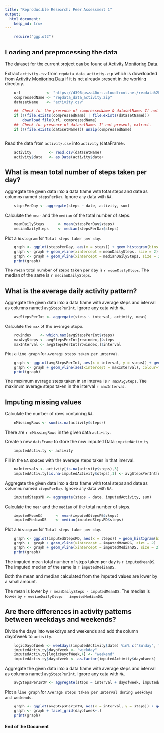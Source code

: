 ```yaml
---
title: "Reproducible Research: Peer Assessment 1"
output: 
  html_document:
    keep_md: true
---
```

```r
    require("ggplot2")
```

## Loading and preprocessing the data
The dataset for the current project can be found at [Activity Monitoring Data](https://d396qusza40orc.cloudfront.net/repdata%2Fdata%2Factivity.zip).

Extract `activity.csv` from `repdata_data_activity.zip` which is downloaded from [Activity Monitoring Data](https://d396qusza40orc.cloudfront.net/repdata%2Fdata%2Factivity.zip) if it is not already present in the working directory.
```r
    url            <- "https://d396qusza40orc.cloudfront.net/repdata%2Fdata%2Factivity.zip"
    compressedName <- "repdata_data_activity.zip"
    datasetName    <- "activity.csv"
    
    ##  Check for the presence of compressedName & datasetName. If not present, download.
    if (!(file.exists(compressedName) | file.exists(datasetName))) 
        download.file(url, compressedName)
    ##  Check for presence of datasetName. If not present, extract.
    if (!(file.exists(datasetName))) unzip(compressedName)
    
```

Read the data from `activity.csv` into `activity` (dataFrame).
```r
    activity        <- read.csv(datasetName)
    activity$date   <- as.Date(activity$date) 
```

## What is mean total number of steps taken per day?
Aggregate the given data into a data frame with total steps and date as columns named  `stepsPerDay`. Ignore any data with `NA`.
```r
    stepsPerDay <- aggregate(steps ~ date, activity, sum)
```

Calculate the `mean` and the `median` of the total number of steps.
```r
    meanDailySteps      <- mean(stepsPerDay$steps)
    medianDailySteps    <- median(stepsPerDay$steps) 
```

Plot a `histogram` for `Total steps taken per day`.
```r
    graph <- ggplot(stepsPerDay, aes(x = steps)) + geom_histogram(bins = 5)
    graph <- graph + geom_vline(xintercept = meanDailySteps, size = 2)
    graph <- graph + geom_vline(xintercept = medianDailySteps, size = 2)
    print(graph)
```

The mean total number of steps taken per day is `r meanDailySteps`.
The median of the same is `r medianDailySteps`.

## What is the average daily activity pattern?
Aggregate the given data into a data frame with average steps and interval as columns named  `avgStepsPerInt`. Ignore any data with `NA`.
```r
    avgStepsPerInt <- aggregate(steps ~ interval, activity, mean)
```

Calculate the `max` of the average steps.
```r
    rowindex    <- which.max(avgStepsPerInt$steps)
    maxAvgSteps <- avgStepsPerInt[rowindex,]$steps
    maxInterval <- avgStepsPerInt[rowindex,]$interval
```

Plot a `line graph` for `Average steps taken per Interval`.
```r
    graph <- ggplot(avgStepsPerInt, aes(x = interval, y = steps)) + geom_line()
    graph <- graph + geom_vline(aes(xintercept = maxInterval), colour="#BB0000")
    print(graph)
```

The maximum average steps taken in an interval is `r maxAvgSteps`.
The maximum average steps taken in the interval `r maxInterval`.

## Imputing missing values
Calculate the number of rows containing `NA`.
```r
    nMissingRows <- sum(is.na(activity$steps))
```

There are `r nMissingRows` in the given data `activity`.

Create a new `dataFrame` to store the new imputed Data `imputedActivity`
```r
    imputedActivity <- activity
```
Fill in the `NA` spaces with the average steps taken in that interval.
```r
    naIntervals <- activity[is.na(activity$steps),3]
    imputedActivity[is.na(imputedActivity$steps),1] <- avgStepsPerInt[naIntervals%/%5+1,2]
```

Aggregate the given data into a data frame with total steps and date as columns named  `stepsPerDay`. Ignore any data with `NA`.
```r
    imputedStepsPD <- aggregate(steps ~ date, imputedActivity, sum)
```

Calculate the `mean` and the `median` of the total number of steps.
```r
    imputedMeanDS      <- mean(imputedStepsPD$steps)
    imputedMedianDS    <- median(imputedStepsPD$steps) 
```

Plot a `histogram` for `Total steps taken per day`.
```r
    graph <- ggplot(imputedStepsPD, aes(x = steps)) + geom_histogram(bins = 5)
    graph <- graph + geom_vline(xintercept = imputedMeanDS, size = 2)
    graph <- graph + geom_vline(xintercept = imputedMedianDS, size = 2)
    print(graph)
```

The imputed mean total number of steps taken per day is `r imputedMeanDS`.
The imputed median of the same is `r imputedMedianDS`.

Both the mean and median calculated from the imputed values are lower by a small amount.

The mean is lower by `r meanDailySteps - imputedMeanDS`.
The median is lower by `r medianDailySteps - imputedMedianDS`.

## Are there differences in activity patterns between weekdays and weekends?
Divide the days into weekdays and weekends and add the column dayofweek to `activity`.
```r
    logicDayofWeek <- weekdays(imputedActivity$date) %in% c("Sunday", "Saturday")
    imputedActivity$dayofweek <- "weekday"
    imputedActivity[logicDayofWeek,4] <- "weekend"
    imputedActivity$dayofweek <- as.factor(imputedActivity$dayofweek)
```

Aggregate the given data into a data frame with average steps and interval as columns named  `avgStepsPerInt`. Ignore any data with `NA`.
```r
    avgStepsPerIntW <- aggregate(steps ~ interval + dayofweek, imputedActivity, mean)
```

Plot a `line graph` for `Average steps taken per Interval during weekdays and weekends`.
```r
    graph <- ggplot(avgStepsPerIntW, aes(x = interval, y = steps)) + geom_line()
    graph <- graph + facet_grid(dayofweek~.)
    print(graph)
```

#### End of the Document